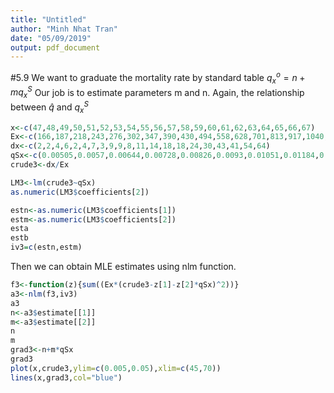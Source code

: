 ```yaml
---
title: "Untitled"
author: "Minh Nhat Tran"
date: "05/09/2019"
output: pdf_document
---
```


#5.9
We want to graduate the mortality rate by standard table $q_x^o= n + mq_x^S$
Our job is to estimate parameters m and n. Again, the relationship between $\hat{q}$ and $q_x^S$
```r

x<-c(47,48,49,50,51,52,53,54,55,56,57,58,59,60,61,62,63,64,65,66,67)
Ex<-c(166,187,218,243,276,302,347,390,430,494,558,628,701,813,917,1040,1182,1299,1432,1596,1752)
dx<-c(2,2,4,6,2,4,7,3,9,9,8,11,14,18,18,24,30,43,41,54,64)
qSx<-c(0.00505,0.0057,0.00644,0.00728,0.00826,0.0093,0.01051,0.01184,0.01331,0.01492,0.01668,0.01859,0.02065,0.02287,0.02525,0.02778,0.03049,0.03339,0.03648,0.03978,0.04332)
crude3<-dx/Ex

LM3<-lm(crude3~qSx)
as.numeric(LM3$coefficients[2])

estn<-as.numeric(LM3$coefficients[1])
estm<-as.numeric(LM3$coefficients[2])
esta
estb
iv3=c(estn,estm)
```
Then we can obtain MLE estimates using nlm function.
```r
f3<-function(z){sum((Ex*(crude3-z[1]-z[2]*qSx)^2))}
a3<-nlm(f3,iv3)
a3
n<-a3$estimate[[1]]
m<-a3$estimate[[2]]
n
m
grad3<-n+m*qSx
grad3
plot(x,crude3,ylim=c(0.005,0.05),xlim=c(45,70))
lines(x,grad3,col="blue")  
```